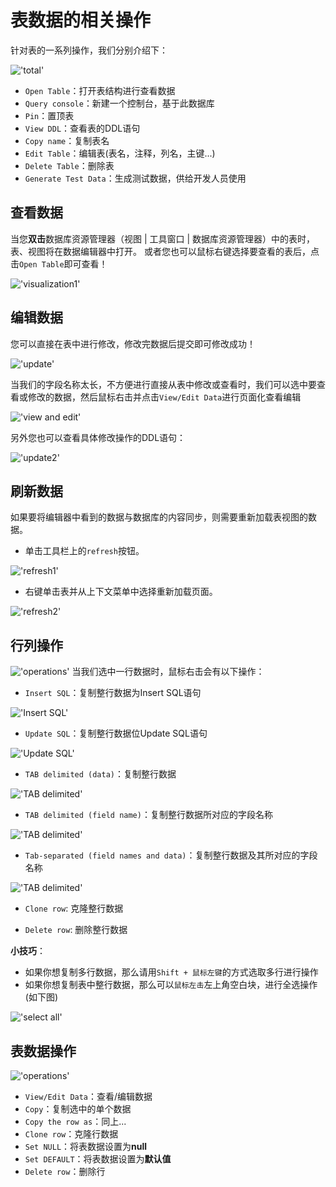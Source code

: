 # 表数据的相关操作

针对表的一系列操作，我们分别介绍下：

!['total'](/image/connection-manage/total.png)

- `Open Table`：打开表结构进行查看数据
- `Query console`：新建一个控制台，基于此数据库
- `Pin`：置顶表
- `View DDL`：查看表的DDL语句
- `Copy name`：复制表名
- `Edit Table`：编辑表(表名，注释，列名，主键...)
- `Delete Table`：删除表
- `Generate Test Data`：生成测试数据，供给开发人员使用

## 查看数据

当您**双击**数据库资源管理器（视图 | 工具窗口 | 数据库资源管理器）中的表时，表、视图将在数据编辑器中打开。
或者您也可以鼠标右键选择要查看的表后，点击`Open Table`即可查看！

!['visualization1'](/image/connection-manage/visualization1.png)

## 编辑数据

您可以直接在表中进行修改，修改完数据后提交即可修改成功！

!['update'](/image/connection-manage/directUpdate.png)

当我们的字段名称太长，不方便进行直接从表中修改或查看时，我们可以选中要查看或修改的数据，然后鼠标右击并点击`View/Edit Data`进行页面化查看编辑

!['view and edit'](/image/connection-manage/VE_data.png)

另外您也可以查看具体修改操作的DDL语句：

!['update2'](/image/connection-manage/update2.png)


## 刷新数据

如果要将编辑器中看到的数据与数据库的内容同步，则需要重新加载表视图的数据。

- 单击工具栏上的`refresh`按钮。

!['refresh1'](/image/connection-manage/refresh1.png)

- 右键单击表并从上下文菜单中选择重新加载页面。

!['refresh2'](/image/connection-manage/refresh2.png)

## 行列操作

!['operations'](/image/connection-manage/operations_data2.png)
当我们选中一行数据时，鼠标右击会有以下操作：

- `Insert SQL`：复制整行数据为Insert SQL语句

!['Insert SQL'](/image/connection-manage/Insert_SQL.png)

- `Update SQL`：复制整行数据位Update SQL语句

!['Update SQL'](/image/connection-manage/Update_SQL.png)

- `TAB delimited (data)`：复制整行数据

!['TAB delimited'](/image/connection-manage/TAB_data.png)

- `TAB delimited (field name)`：复制整行数据所对应的字段名称

!['TAB delimited'](/image/connection-manage/TAB_field.png)

- `Tab-separated (field names and data)`：复制整行数据及其所对应的字段名称

!['TAB delimited'](/image/connection-manage/TAB_all.png)

- `Clone row`: 克隆整行数据

- `Delete row`: 删除整行数据

**小技巧**：
- 如果你想复制多行数据，那么请用`Shift + 鼠标左键`的方式选取多行进行操作
- 如果你想复制表中整行数据，那么可以`鼠标左击`左上角空白块，进行全选操作(如下图)

!['select all'](/image/connection-manage/selectAll.png)

## 表数据操作

!['operations'](/image/connection-manage/operations_data.png)

- `View/Edit Data`：查看/编辑数据
- `Copy`：复制选中的单个数据
- `Copy the row as`：同上...
- `Clone row`：克隆行数据
- `Set NULL`：将表数据设置为**null**
- `Set DEFAULT`：将表数据设置为**默认值**
- `Delete row`：删除行


